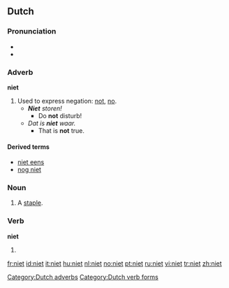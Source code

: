 ==Dutch==

===Pronunciation===
* {{audio|Nl-niet.ogg|audio}}
* {{IPA|/nit/|lang=nl}}

===Adverb===
'''niet'''

# Used to express negation: [[not]], [[no]].
#* '''''Niet''' storen!''
#** Do '''not''' disturb!
#* ''Dat is '''niet''' waar.''
#** That is '''not''' true.

====Derived terms====
* [[niet eens]]
* [[nog niet]]

===Noun===
{{nl-noun2|f}}

# A [[staple]].

===Verb===
'''niet'''

# {{first person singular present tense and imperative of|nieten}}

[[Category:Dutch adverbs]]
[[Category:Dutch verb forms]]

[[fr:niet]]
[[id:niet]]
[[it:niet]]
[[hu:niet]]
[[nl:niet]]
[[no:niet]]
[[pt:niet]]
[[ru:niet]]
[[vi:niet]]
[[tr:niet]]
[[zh:niet]]